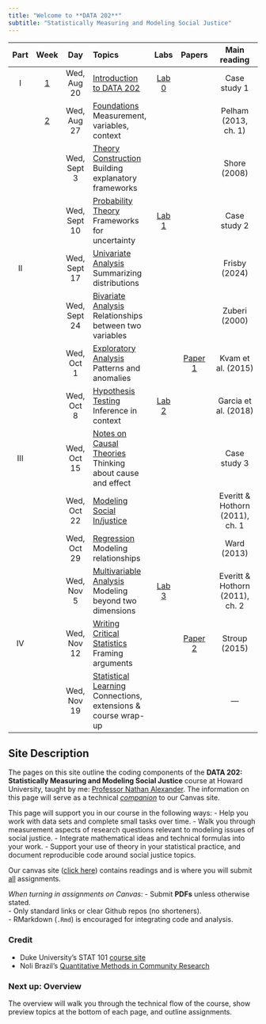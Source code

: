 ```yaml
---
title: "Welcome to **DATA 202**"
subtitle: "Statistically Measuring and Modeling Social Justice"
---
```


::: column-screen-inset-right
| Part | Week | Day | Topics | Labs | Papers | Main reading |
|:----:|:----:|:---:|:-------|:----:|:------:|:------------:|
| I | [1](weeks/week01.html) | Wed, Aug 20 | [Introduction to DATA 202](weeks/week01-slides.html) | [Lab 0](computing.html) |  | Case study 1 |
|   | [2](weeks/week02.html) | Wed, Aug 27 | [Foundations](weeks/week02-slides.html) <br> Measurement, variables, context |  |  | Pelham (2013, ch. 1) |
|   |  | Wed, Sept 3 | [Theory Construction](weeks/week03-slides.html) <br> Building explanatory frameworks |  |  | Shore (2008) |
|   |  | Wed, Sept 10 | [Probability Theory](weeks/week04-slides.html) <br> Frameworks for uncertainty | [Lab 1](labs/lab1.html) |  | Case study 2 |
| II |  | Wed, Sept 17 | [Univariate Analysis](weeks/week05-slides.html) <br> Summarizing distributions |  |  | Frisby (2024) |
|   |  | Wed, Sept 24 | [Bivariate Analysis](weeks/week06-slides.html) <br> Relationships between two variables |  |  | Zuberi (2000) |
|   |  | Wed, Oct 1 | [Exploratory Analysis](weeks/week07-slides.html) <br> Patterns and anomalies |  | [Paper 1](papers/paper1.html) | Kvam et al. (2015) |
|   |  | Wed, Oct 8 | [Hypothesis Testing](weeks/week08-slides.html) <br> Inference in context | [Lab 2](labs/lab2.html) |  | Garcia et al. (2018) |
| III |  | Wed, Oct 15 | [Notes on Causal Theories](weeks/week09-slides.html) <br> Thinking about cause and effect |  |  | Case study 3 |
|   |  | Wed, Oct 22 | [Modeling Social In/justice](weeks/week10-slides.html) |  |  | Everitt & Hothorn (2011), ch. 1 |
|   |  | Wed, Oct 29 | [Regression](weeks/week11-slides.html) <br> Modeling relationships |  |  | Ward (2013) |
|   |  | Wed, Nov 5 | [Multivariable Analysis](weeks/week12-slides.html) <br> Modeling beyond two dimensions | [Lab 3]() |  | Everitt & Hothorn (2011), ch. 2 |
| IV |  | Wed, Nov 12 | [Writing Critical Statistics](weeks/week13-slides.html) <br> Framing arguments |  | [Paper 2](papers/paper2.html) | Stroup (2015) |
|   |  | Wed, Nov 19 | [Statistical Learning](weeks/week14-slides.html) <br> Connections, extensions & course wrap-up |  |  | — |
:::

## Site Description
The pages on this site outline the coding components of the **DATA 202: Statistically Measuring and Modeling Social Justice** course at Howard University, taught by me: [Professor Nathan Alexander](https://professornaite.github.io).
The information on this page will serve as a technical <u>*companion*</u> to our Canvas site.

This page will support you in our course in the following ways:
-   Help you work with data sets and complete small tasks over time.
-   Walk you through measurement aspects of research questions relevant to modeling issues of social justice.
-   Integrate mathematical ideas and technical formulas into your work.
-   Support your use of theory in your statistical practice, and document reproducible code around social justice topics.

Our canvas site ([click here](https://canvas.howard.edu/courses/59441)) contains readings and is where you will submit <u>all</u> assignments.

*When turning in assignments on Canvas*:
-   Submit **PDFs** unless otherwise stated.  
-   Only standard links or clear Github repos (no shorteners).  
-   RMarkdown (`.Rmd`) is encouraged for integrating code and analysis.  

### Credit
-   Duke University's STAT 101 [course site](https://sta101-f23.github.io/)  
-   Noli Brazil's [Quantitative Methods in Community Research](https://crd150.github.io/index.html)  

### Next up: Overview
The overview will walk you through the technical flow of the course, show preview topics at the bottom of each page, and outline assignments.